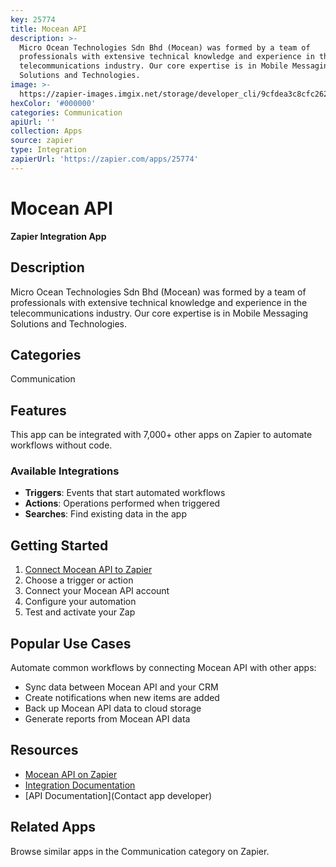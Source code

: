 ```yaml
---
key: 25774
title: Mocean API
description: >-
  Micro Ocean Technologies Sdn Bhd (Mocean) was formed by a team of
  professionals with extensive technical knowledge and experience in the
  telecommunications industry. Our core expertise is in Mobile Messaging
  Solutions and Technologies.
image: >-
  https://zapier-images.imgix.net/storage/developer_cli/9cfdea3c8cfc262e432923c6d59f9e43.png?auto=format%2Ccompress&ixlib=python-3.0.0&q=50
hexColor: '#000000'
categories: Communication
apiUrl: ''
collection: Apps
source: zapier
type: Integration
zapierUrl: 'https://zapier.com/apps/25774'
---
```

# Mocean API

**Zapier Integration App**

## Description

Micro Ocean Technologies Sdn Bhd (Mocean) was formed by a team of professionals with extensive technical knowledge and experience in the telecommunications industry. Our core expertise is in Mobile Messaging Solutions and Technologies.

## Categories

Communication

## Features

This app can be integrated with 7,000+ other apps on Zapier to automate workflows without code.

### Available Integrations

- **Triggers**: Events that start automated workflows
- **Actions**: Operations performed when triggered
- **Searches**: Find existing data in the app

## Getting Started

1. [Connect Mocean API to Zapier](https://zapier.com/apps/25774)
2. Choose a trigger or action
3. Connect your Mocean API account
4. Configure your automation
5. Test and activate your Zap

## Popular Use Cases

Automate common workflows by connecting Mocean API with other apps:

- Sync data between Mocean API and your CRM
- Create notifications when new items are added
- Back up Mocean API data to cloud storage
- Generate reports from Mocean API data

## Resources

- [Mocean API on Zapier](https://zapier.com/apps/25774)
- [Integration Documentation](https://zapier.com/apps/25774/integrations)
- [API Documentation](Contact app developer)

## Related Apps

Browse similar apps in the Communication category on Zapier.
